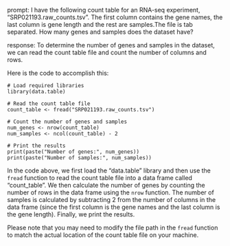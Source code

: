 prompt:
I have the following count table for an RNA-seq experiment, "SRP021193.raw_counts.tsv". The first column contains the gene names, the last column is gene length and the rest are samples.The file is tab separated. How many genes and samples does the dataset have?

response:
To determine the number of genes and samples in the dataset, we can read the count table file and count the number of columns and rows.

Here is the code to accomplish this:

```
# Load required libraries
library(data.table)

# Read the count table file
count_table <- fread("SRP021193.raw_counts.tsv")

# Count the number of genes and samples
num_genes <- nrow(count_table)
num_samples <- ncol(count_table) - 2

# Print the results
print(paste("Number of genes:", num_genes))
print(paste("Number of samples:", num_samples))
```

In the code above, we first load the "data.table" library and then use the `fread` function to read the count table file into a data frame called "count_table". We then calculate the number of genes by counting the number of rows in the data frame using the `nrow` function. The number of samples is calculated by subtracting 2 from the number of columns in the data frame (since the first column is the gene names and the last column is the gene length). Finally, we print the results.

Please note that you may need to modify the file path in the `fread` function to match the actual location of the count table file on your machine.
